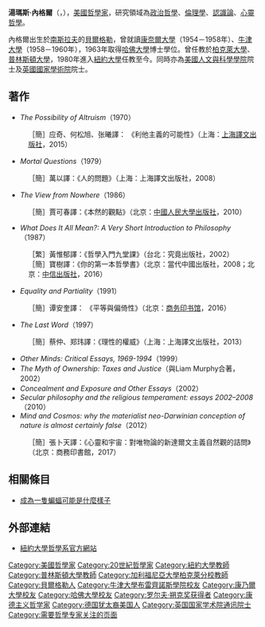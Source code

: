 {{noteTA
| T = zh-cn:托马斯·内格尔
| 1 = zh-cn:托马斯; zh-hant:湯瑪斯
}}{{expert needed|subject=哲學|time=2021-9-21}}{{blpunsourced|time=2015-07-30T15:05:53+00:00}}
{{Infobox Philosopher
|姓名    = 托马斯·内格尔<br />Thomas Nagel
|圖像    = Thomas Nagel teaching Ethics.JPG
|圖像大小= 250px
|圖像說明= 內格爾於紐約大學講授倫理學（2008）
|地區    = 
|時代    = 
|全名    = 
|出生名字= 
|出生日期=  {{Birth date and age|1937|07|04|df=yes}}
|出生地點= [[南斯拉夫王國|南斯拉夫王國]][[貝爾格萊德|貝爾格萊德]]
|逝世日期= <!-- {{Death date and age|YYYY|MM|DD}} 或 {{Death year and age| }} -->
|逝世地點= 
|國籍    = [[美國|美國]]
|現居地  = 
|宗教    =
|學歷    = [[文學士|文學士]]（[[康乃爾大學|康乃爾大學]]，1958）<br/>[[哲學學士|哲學學士]]（[[牛津大學|牛津大學]]，1960）<br/>[[哲學博士|哲學博士]]（[[哈佛大學|哈佛大學]]，1963）
|學派    = 
|主要領域= [[政治哲學|政治哲學]]、[[倫理學|倫理學]]、[[認識論|認識論]]、[[心靈哲學|心靈哲學]]
|著名思想= 
|主要作品= 
|父母    = 
|配偶    =  Doris G. Blum（1954-1973，已離婚）<br/>Anne Hollander（自1979）
|子女    = 
|親屬    = 
|獎項    = <!--  {{Awards|award= |year= |title= }} -->
|受影響於= 
|施影響於= 
|官方網站=  <!--  {{URL|website}} -->
|簽名    = 
}}

'''湯瑪斯·內格爾'''（{{lang-en|'''Thomas Nagel'''}}，{{bd|1937年|7月4日}}），[[美國|美國]][[哲學家|哲學家]]，研究領域為[[政治哲學|政治哲學]]、[[倫理學|倫理學]]、[[認識論|認識論]]、[[心靈哲學|心靈哲學]]。

內格爾出生於[[南斯拉夫|南斯拉夫]]的[[貝爾格勒|貝爾格勒]]，曾就讀[[康奈爾大學|康奈爾大學]]（1954－1958年）、[[牛津大學|牛津大學]]（1958－1960年），1963年取得[[哈佛大學|哈佛大學]]博士學位。曾任教於[[柏克萊大學|柏克萊大學]]、[[普林斯頓大學|普林斯頓大學]]，1980年進入[[紐約大學|紐約大學]]任教至今。同時亦為[[美國人文與科學學院|美國人文與科學學院]]院士及[[英國國家學術院|英國國家學術院]]院士。

==著作==
*''The Possibility of Altruism''（1970）
:［簡］应奇、何松旭、张曦譯： 《利他主義的可能性》（上海：[[上海譯文出版社|上海譯文出版社]]，2015）
*''Mortal Questions''（1979）
:［簡］萬以譯：《人的問題》（上海：上海譯文出版社，2008）
*''The View from Nowhere''（1986）
:［簡］賈可春譯：《本然的觀點》（北京：[[中國人民大學出版社|中國人民大學出版社]]，2010）
*''What Does It All Mean?: A Very Short Introduction to Philosophy''（1987）
:［繁］黃惟郁譯：《哲學入門九堂課》（台北：究竟出版社，2002）
:［簡］寶樹譯：《你的第一本哲學書》（北京：當代中國出版社，2008；北京：[[中信出版社|中信出版社]]，2016）
*''Equality and Partiality''（1991）
:［簡］谭安奎譯： 《平等與偏倚性》（北京：[[商务印书馆|商务印书馆]]，2016）
*''The Last Word''（1997）
:［簡］蔡仲、郑玮譯：《理性的權威》（上海：上海譯文出版社，2013）
*''Other Minds: Critical Essays, 1969-1994''（1999）
*''The Myth of Ownership: Taxes and Justice''（與Liam Murphy合著，2002）
*''Concealment and Exposure and Other Essays''（2002）
*''Secular philosophy and the religious temperament: essays 2002–2008''（2010）
*''Mind and Cosmos: why the materialist neo-Darwinian conception of nature is almost certainly false''（2012）
:［簡］張卜天譯：《心靈和宇宙：對唯物論的新達爾文主義自然觀的詰問》（北京：商務印書館，2017）

==相關條目==
*[[成為一隻蝙蝠可能是什麼樣子|成為一隻蝙蝠可能是什麼樣子]]

==外部連結==
*[http://philosophy.fas.nyu.edu/object/thomasnagel 紐約大學哲學系官方網站] {{Wayback|url=http://philosophy.fas.nyu.edu/object/thomasnagel |date=20110928180727 }}

{{Schock Prize laureates}}
{{Authority control}}
{{DEFAULTSORT:Nagel}}
[[Category:美國哲學家|Category:美國哲學家]]
[[Category:20世紀哲學家|Category:20世紀哲學家]]
[[Category:紐約大學教師|Category:紐約大學教師]]
[[Category:普林斯頓大學教師|Category:普林斯頓大學教師]]
[[Category:加利福尼亞大學柏克萊分校教師|Category:加利福尼亞大學柏克萊分校教師]]
[[Category:貝爾格勒人|Category:貝爾格勒人]]
[[Category:牛津大學布雷齊諾斯學院校友|Category:牛津大學布雷齊諾斯學院校友]]
[[Category:康乃爾大學校友|Category:康乃爾大學校友]]
[[Category:哈佛大學校友|Category:哈佛大學校友]]
[[Category:罗尔夫·朔克奖获得者|Category:罗尔夫·朔克奖获得者]]
[[Category:康德主义哲学家|Category:康德主义哲学家]]
[[Category:德国犹太裔美国人|Category:德国犹太裔美国人]]
[[Category:英国国家学术院通讯院士|Category:英国国家学术院通讯院士]]
[[Category:需要哲學专家关注的页面|Category:需要哲學专家关注的页面]]